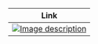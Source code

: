 | Link  |
| ----- |
| [![Image description](https://example.com/image.svg)](https://example.com/link) |